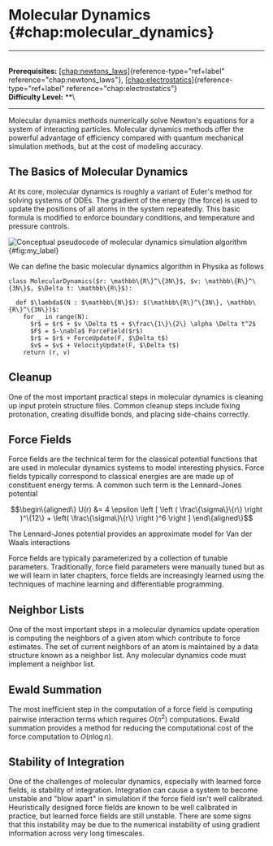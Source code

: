 # Molecular Dynamics \{#chap:molecular_dynamics\}

------------------------------------------------------------------------

\
**Prerequisites:**
[\[chap:newtons_laws\]](#chap:newtons_laws)\{reference-type="ref+label"
reference="chap:newtons_laws"\},
[\[chap:electrostatics\]](#chap:electrostatics)\{reference-type="ref+label"
reference="chap:electrostatics"\}\
**Difficulty Level:** \*\*\

------------------------------------------------------------------------

Molecular dynamics methods numerically solve Newton's equations for a
system of interacting particles. Molecular dynamics methods offer the
powerful advantage of efficiency compared with quantum mechanical
simulation methods, but at the cost of modeling accuracy.

## The Basics of Molecular Dynamics

At its core, molecular dynamics is roughly a variant of Euler's method
for solving systems of ODEs. The gradient of the energy (the force) is
used to update the positions of all atoms in the system repeatedly. This
basic formula is modified to enforce boundary conditions, and
temperature and pressure controls.

![Conceptual pseudocode of molecular dynamics simulation
algorithm](figures/part2b/molecular_dynamics/MD_algorithm.png)\{#fig:my_label\}

We can define the basic molecular dynamics algorithm in Physika as
follows

``` \{.python language="python"\}
class MolecularDynamics($r: \mathbb\{R\}^\{3N\}$, $v: \mathbb\{R\}^\{3N\}$, $\Delta t: \mathbb\{R\}$):

  def $\lambda$(N : $\mathbb\{N\}$): $(\mathbb\{R\}^\{3N\}, \mathbb\{R\}^\{3N\})$:
    for _ in range(N):
      $r$ = $r$ + $v \Delta t$ + $\frac\{1\}\{2\} \alpha \Delta t^2$
      $F$ = $-\nabla$ ForceField($r$)
      $r$ = $r$ + ForceUpdate(F, $\Delta t$)
      $v$ = $v$ + VelocityUpdate(F, $\Delta t$)
    return (r, v)
```

## Cleanup

One of the most important practical steps in molecular dynamics is
cleaning up input protein structure files. Common cleanup steps include
fixing protonation, creating disulfide bonds, and placing side-chains
correctly.

## Force Fields

Force fields are the technical term for the classical potential
functions that are used in molecular dynamics systems to model
interesting physics. Force fields typically correspond to classical
energies are are made up of constituent energy terms. A common such term
is the Lennard-Jones potential

$$\begin\{aligned\}
    U(r) &= 4 \epsilon \left [ \left ( \frac\{\sigma\}\{r\} \right )^\{12\} + \left( \frac\{\sigma\}\{r\} \right )^6 \right ]
\end\{aligned\}$$

The Lennard-Jones potential provides an approximate model for Van der
Waals interactions

Force fields are typically parameterized by a collection of tunable
parameters. Traditionally, force field parameters were manually tuned
but as we will learn in later chapters, force fields are increasingly
learned using the techniques of machine learning and differentiable
programming.

## Neighbor Lists

One of the most important steps in a molecular dynamics update operation
is computing the neighbors of a given atom which contribute to force
estimates. The set of current neighbors of an atom is maintained by a
data structure known as a neighbor list. Any molecular dynamics code
must implement a neighbor list.

## Ewald Summation

The most inefficient step in the computation of a force field is
computing pairwise interaction terms which requires $O(n^2)$
computations. Ewald summation provides a method for reducing the
computational cost of the force computation to $O(n \log n)$.

## Stability of Integration

One of the challenges of molecular dynamics, especially with learned
force fields, is stability of integration. Integration can cause a
system to become unstable and \"blow apart\" in simulation if the force
field isn't well calibrated. Heuristically designed force fields are
known to be well calibrated in practice, but learned force fields are
still unstable. There are some signs that this instability may be due to
the numerical instability of using gradient information across very long
timescales.
